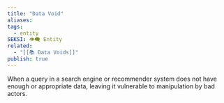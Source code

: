```yaml
---
title: "Data Void"
aliases: 
tags:
  - entity
SEKSI: 👁️‍🗨️ Entity
related:
  - "[[📚 Data Voids]]"
publish: true
---
```

When a query in a search engine or recommender system does not have enough or appropriate data, leaving it vulnerable to manipulation by bad actors.
